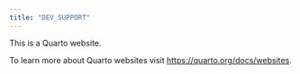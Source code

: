 ```yaml
---
title: "DEV_SUPPORT"
---
```


This is a Quarto website.

To learn more about Quarto websites visit <https://quarto.org/docs/websites>.
